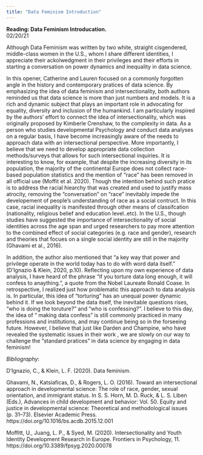 ```yaml
---
title: "Data Feminism Introduction"
---
```


**Reading: Data Feminism Introducation.**     
02/20/21  

  Although Data Feminism was written by two white, straight cisgendered, middle-class women in the U.S., whom I share different identities, I appreciate their ackolwedgment in their privileges and their efforts in starting a conversation on power dynamics and inequality in data science.      

  In this opener, Catherine and Lauren focused on a commonly forgotten angle in the history and contemporary pratices of data science. By emphasizing the idea of data feminism and intersectionality, both authors reminded us that data science is more than just numbers and models. It is a rich and dynamic subject that plays an important role in advocating for equality, diversity and inclusion of the humankind. I am particularly inspired by the authors’ effort to connect the idea of intersectionality, which was originally proposed by Kimberle Crenshaw, to the complexity in data. As a person who studies developmental Psychology and conduct data analyses on a regular basis, I have become increasingly aware of the needs to approach data with an intersectional perspective. More importantly, I believe that we need to develop appropriate data collection methods/surveys that allows for such intersectional inquiries. It is interesting to know, for example, that despite the increasing diversity in its population, the majority of the continental Europe does not collect race-based population statistics and the mention of “race” has been removed in all official use (Moffit et al. 2020). Though the intention behind such pratice is to address the racial hiearchy that was created and used to justify mass atrocity, removing the “conversation” on “race” inevitably impede the developement of people’s understanding of race as a social contruct. In this case, racial inequality is manifested through other means of classifcation (nationality, religious belief and education level..etc). In the U.S., though studies have suggested the importance of intersectionality of social identities across the age span and urged researchers to pay more attention to the combined effect of social categories (e.g. race and gender), research and theories that focues on a single social identity are still in the majority (Ghavami et al., 2016).      
 
  In addition, the author also mentioned that “a key way that power and privilege operate in the world today has to do with word data itself.” (D'Ignazio & Klein, 2020, p.10). Reflecting upon my own experience of data analysis, I have heard of the phrase “if you torture data long enough, it will confess to anaything.”, a quote from the Nobel Laureate Ronald Coase. In retrospective, I realized just how problematic this approach to data analysis is. In particular, this idea of “torturing” has an unequal power dynamic behind it. If we look beyond the data itself, the inevitable questions rises, “who is doing the toruture?” and “who is confessing?”.  I believe to this day, the idea of “ making data confess” is still commonly practiced in many professions and institutions, and may continue being so in the forseeing future. However, I believe that just like Darden and Champine, who have revealed the systematic issues in their work , we are slowly on our way to challenge the “standard pratices” in data science by engaging in data feminism!  

_Bibliography_:   

D'Ignazio, C., & Klein, L. F. (2020). Data feminism.  

Ghavami, N., Katsiaficas, D., & Rogers, L. O. (2016). Toward an intersectional approach in developmental science: The role of race, gender, sexual orientation, and immigrant status. In S. S. Horn, M. D. Ruck, & L. S. Liben (Eds.), Advances in child development and behavior: Vol. 50. Equity and justice in developmental science: Theoretical and methodological issues (p. 31–73). Elsevier Academic Press. https://doi.org/10.1016/bs.acdb.2015.12.001  

Moffitt, U., Juang, L. P., & Syed, M. (2020). Intersectionality and Youth Identity Development Research in Europe. Frontiers in Psychology, 11. https://doi.org/10.3389/fpsyg.2020.00078

